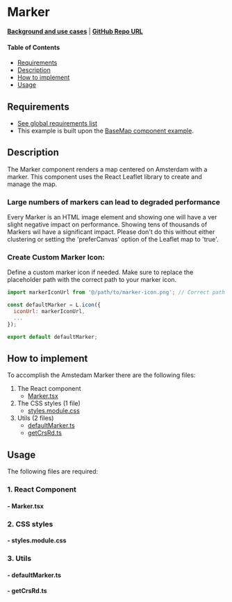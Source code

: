 
<Meta of={MarkerStories} />

# Marker

**[Background and use cases](./?path=/docs/leaflet-layers--docs#marker)** | **<a href="https://github.com/Amsterdam/ee-react-map-demos/tree/main/src/pages/ReactLeaflet/Marker" target="_blank">GitHub Repo URL</a>**

#### Table of Contents

- [Requirements](#requirements)
- [Description](#description)
- [How to implement](#how-to-implement)
- [Usage](#usage)

## Requirements

- [See global requirements list](./?path=/docs/global-requirements--docs)
- This example is built upon the [BaseMap component example](./?path=/docs/react-leaflet-baselayer--docs).

## Description

The Marker component renders a map centered on Amsterdam with a marker.
This component uses the React Leaflet library to create and manage the map.

### Large numbers of markers can lead to degraded performance

Every Marker is an HTML image element and showing one will have a ver slight negative impact on performance.
Showing tens of thousands of Markers wil have a significant impact.
Please don't do this without either clustering or setting the 'preferCanvas' option of the Leaflet map to 'true'.

### Create Custom Marker Icon:

Define a custom marker icon if needed. Make sure to replace the placeholder path with the correct path to your marker icon.

```js
import markerIconUrl from '@/path/to/marker-icon.png'; // Correct path to your marker icon

const defaultMarker = L.icon({
  iconUrl: markerIconUrl,
  ...
});

export default defaultMarker;
```

## How to implement

To accomplish the Amstedam Marker there are the following files:
1. The React component
    * [Marker.tsx](#--markertsx)
2. The CSS styles (1 file)
    * [styles.module.css](#--stylesmodulecss)
3. Utils (2 files)
    * [defaultMarker.ts](#--defaultmarkerts)
    * [getCrsRd.ts](#--getcrsrdts)

## Usage

The following files are required:

### 1. React Component

#### - Marker.tsx

<Source code={Marker} />

### 2. CSS styles

#### - styles.module.css

<Source code={styles} />

### 3. Utils

#### - defaultMarker.ts

<Source code={defaultMarker} />

#### - getCrsRd.ts

<Source code={getCrsRd} />
